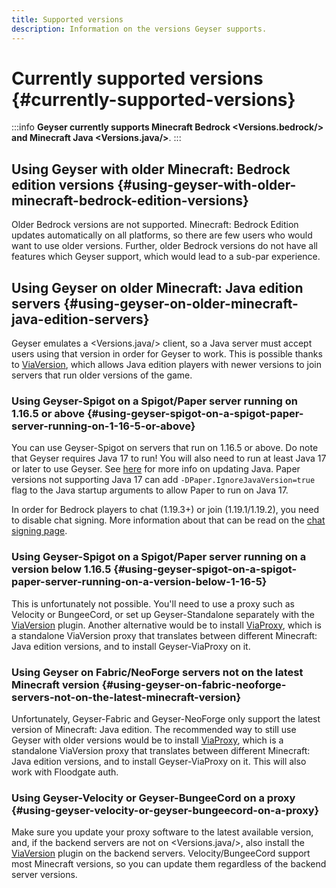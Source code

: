```yaml
---
title: Supported versions
description: Information on the versions Geyser supports.
---
```



# Currently supported versions \{#currently-supported-versions}

:::info
**Geyser currently supports Minecraft Bedrock <Versions.bedrock/> and Minecraft Java <Versions.java/>**. 
:::

## Using Geyser with older Minecraft: Bedrock edition versions \{#using-geyser-with-older-minecraft-bedrock-edition-versions}
Older Bedrock versions are not supported. Minecraft: Bedrock Edition updates automatically on all platforms, so there are few users who would
want to use older versions. Further, older Bedrock versions do not have all features which Geyser support, which would lead to a sub-par experience.

## Using Geyser on older Minecraft: Java edition servers \{#using-geyser-on-older-minecraft-java-edition-servers}
Geyser emulates a <Versions.java/> client, so a Java server must accept users using that version in order for Geyser to work. 
This is possible thanks to [ViaVersion](https://viaversion.com/), which allows Java edition players with newer versions to join servers 
that run older versions of the game.

### Using Geyser-Spigot on a Spigot/Paper server running on 1.16.5 or above \{#using-geyser-spigot-on-a-spigot-paper-server-running-on-1-16-5-or-above}
You can use Geyser-Spigot on servers that run on 1.16.5 or above. Do note that Geyser requires Java 17 to run! You will also need to run at least Java 17 or later to use Geyser. See [here](https://docs.papermc.io/misc/java-install) for more info on updating Java. Paper versions not supporting Java 17 can add `-DPaper.IgnoreJavaVersion=true` flag to the Java startup arguments to allow Paper to run on Java 17.

In order for Bedrock players to chat (1.19.3+) or join (1.19.1/1.19.2), you need to disable chat signing. More information about that can be read on the [chat signing page](/wiki/geyser/secure-chat).

### Using Geyser-Spigot on a Spigot/Paper server running on a version below 1.16.5 \{#using-geyser-spigot-on-a-spigot-paper-server-running-on-a-version-below-1-16-5}
This is unfortunately not possible. You'll need to use a proxy such as Velocity or BungeeCord, or set up Geyser-Standalone separately with the [ViaVersion](https://github.com/ViaVersion/ViaVersion) plugin. Another alternative would be to install [ViaProxy](https://github.com/ViaVersion/ViaProxy), which is a standalone ViaVersion proxy that 
translates between different Minecraft: Java edition versions, and to install Geyser-ViaProxy on it.

### Using Geyser on Fabric/NeoForge servers not on the latest Minecraft version \{#using-geyser-on-fabric-neoforge-servers-not-on-the-latest-minecraft-version}
Unfortunately, Geyser-Fabric and Geyser-NeoForge only support the latest version of Minecraft: Java edition. The recommended way to still use
Geyser with older versions would be to install [ViaProxy](https://github.com/ViaVersion/ViaProxy), which is a standalone ViaVersion proxy that 
translates between different Minecraft: Java edition versions, and to install Geyser-ViaProxy on it. This will also work with Floodgate auth.

### Using Geyser-Velocity or Geyser-BungeeCord on a proxy \{#using-geyser-velocity-or-geyser-bungeecord-on-a-proxy}
Make sure you update your proxy software to the latest available version, and, if the backend servers are not on <Versions.java/>, also install the [ViaVersion](https://github.com/ViaVersion/ViaVersion) plugin on the backend servers. Velocity/BungeeCord support most Minecraft versions, so you can update them regardless of the backend server versions.